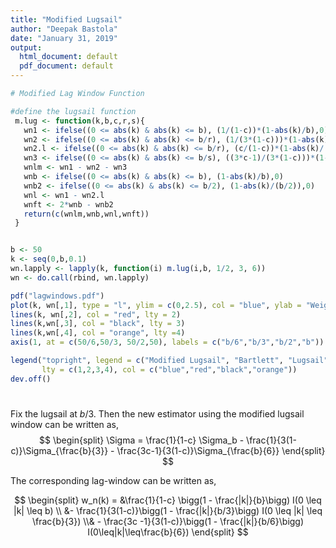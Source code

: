 ```yaml
---
title: "Modified Lugsail"
author: "Deepak Bastola"
date: "January 31, 2019"
output:
  html_document: default
  pdf_document: default
---
```


```r
# Modified Lag Window Function

#define the lugsail function
 m.lug <- function(k,b,c,r,s){
   wn1 <- ifelse((0 <= abs(k) & abs(k) <= b), (1/(1-c))*(1-abs(k)/b),0)
   wn2 <- ifelse((0 <= abs(k) & abs(k) <= b/r), (1/(3*(1-c)))*(1-abs(k)/(b/r)),0)
   wn2.l <- ifelse((0 <= abs(k) & abs(k) <= b/r), (c/(1-c))*(1-abs(k)/(b/r)),0)
   wn3 <- ifelse((0 <= abs(k) & abs(k) <= b/s), ((3*c-1)/(3*(1-c)))*(1-abs(k)/(b/s)),0)
   wnlm <- wn1 - wn2 - wn3
   wnb <- ifelse((0 <= abs(k) & abs(k) <= b), (1-abs(k)/b),0)
   wnb2 <- ifelse((0 <= abs(k) & abs(k) <= b/2), (1-abs(k)/(b/2)),0)
   wnl <- wn1 - wn2.l
   wnft <- 2*wnb - wnb2
   return(c(wnlm,wnb,wnl,wnft))
 }


b <- 50
k <- seq(0,b,0.1)
wn.lapply <- lapply(k, function(i) m.lug(i,b, 1/2, 3, 6))
wn <- do.call(rbind, wn.lapply)

pdf("lagwindows.pdf")
plot(k, wn[,1], type = "l", ylim = c(0,2.5), col = "blue", ylab = "Weights", xaxt='n', lty = 1)
lines(k, wn[,2], col = "red", lty = 2)
lines(k,wn[,3], col = "black", lty = 3)
lines(k,wn[,4], col = "orange", lty =4)
axis(1, at = c(50/6,50/3, 50/2,50), labels = c("b/6","b/3","b/2","b"))

legend("topright", legend = c("Modified Lugsail", "Bartlett", "Lugsail","Flat-top"),
       lty = c(1,2,3,4), col = c("blue","red","black","orange"))
dev.off()

```

#

Fix the lugsail at $b/3$. Then the new estimator using the modified lugsail window can be written as,
$$
\begin{split}
\Sigma = \frac{1}{1-c} \Sigma_b - \frac{1}{3(1-c)}\Sigma_{\frac{b}{3}} - \frac{3c-1}{3(1-c)}\Sigma_{\frac{b}{6}}
\end{split}
$$

The corresponding lag-window can be written as,

$$
\begin{split}
w_n(k) = &\frac{1}{1-c} \bigg(1 - \frac{|k|}{b}\bigg) I(0 \leq |k| \leq b) \\
&- \frac{1}{3(1-c)}\bigg(1 - \frac{|k|}{b/3}\bigg) I(0 \leq |k| \leq \frac{b}{3}) \\&
- \frac{3c -1}{3(1-c)}\bigg(1 - \frac{|k|}{b/6}\bigg) I(0\leq|k|\leq\frac{b}{6})
\end{split}
$$
